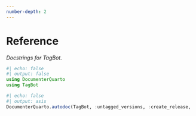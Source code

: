 ```yaml
---
number-depth: 2
---
```


# Reference

_Docstrings for TagBot._

```julia
#| echo: false
#| output: false
using DocumenterQuarto
using TagBot
```

```julia
#| echo: false
#| output: asis
DocumenterQuarto.autodoc(TagBot, :untagged_versions, :create_release, :create_releases)
```
